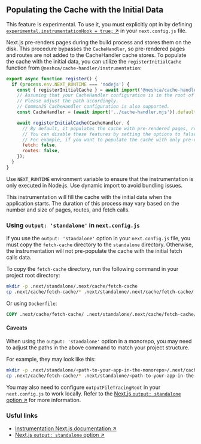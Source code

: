 
## Populating the Cache with the Initial Data

This feature is experimental. To use it, you must explicitly opt in by defining [`experimental.instrumentationHook = true;` ↗](https://nextjs.org/docs/app/api-reference/next-config-js/instrumentationHook) in your `next.config.js` file.

Next.js pre-renders pages during the build process and stores them on the disk. This procedure bypasses the `CacheHandler`, so pre-rendered pages and routes are not added to the CacheHandler cache stores. To populate the cache with the initial data, you can utilize the `registerInitialCache` function from `@neshca/cache-handler/instrumentation`:

```js filename="instrumentation.ts" copy
export async function register() {
  if (process.env.NEXT_RUNTIME === 'nodejs') {
    const { registerInitialCache } = await import('@neshca/cache-handler/instrumentation');
    // Assuming that your CacheHandler configuration is in the root of the project and the instrumentation is in the src directory.
    // Please adjust the path accordingly.
    // CommonJS CacheHandler configuration is also supported.
    const CacheHandler = (await import('../cache-handler.mjs')).default;

    await registerInitialCache(CacheHandler, {
      // By default, it populates the cache with pre-rendered pages, routes, and fetch calls.
      // You can disable these features by setting the options to false.
      // For example, if you want to populate the cache with only pre-rendered pages, you can set the options as follows:
      fetch: false,
      routes: false,
    });
  }
}
```

<Callout type="info">
  Use <code>NEXT_RUNTIME</code> environment variable to ensure that the instrumentation is only executed in Node.js. Use
  dynamic import to avoid bundling issues.
</Callout>

This instrumentation will fill the cache with the initial data when the application starts. The duration of this process may vary based on the number and size of pages, routes, and fetch calls.

### Using `output: 'standalone'` in `next.config.js`

If you use the `output: 'standalone'` option in your `next.config.js` file, you must copy the `fetch-cache` directory to the `standalone` directory. Otherwise, the instrumentation will not pre-populate the cache with the initial fetch calls data.

To copy the `fetch-cache` directory, run the following command in your project root directory:

```sh
mkdir -p .next/standalone/.next/cache/fetch-cache
cp .next/cache/fetch-cache/* .next/standalone/.next/cache/fetch-cache/
```

Or using `Dockerfile`:

```dockerfile
COPY .next/cache/fetch-cache/ .next/standalone/.next/cache/fetch-cache/
```

#### Caveats

When using the `output: 'standalone'` option in a monorepo, you may need to adjust the paths in the above command to match your project structure.

For example, they may look like this:

```sh
mkdir -p .next/standalone/<path-to-your-app-in-the-monorepo>/.next/cache/fetch-cache
cp .next/cache/fetch-cache/* .next/standalone/<path-to-your-app-in-the-monorepo>/.next/cache/fetch-cache/
```

You may also need to configure `outputFileTracingRoot` in your `next.config.js` to work locally. Refer to the [Next.js `output: standalone` option ↗](https://nextjs.org/docs/app/api-reference/next-config-js/output) for more information.

### Usful links

- [Instrumentation Next.js documentation ↗](https://nextjs.org/docs/app/building-your-application/optimizing/instrumentation)
- [Next.js `output: standalone` option ↗](https://nextjs.org/docs/app/api-reference/next-config-js/output)
